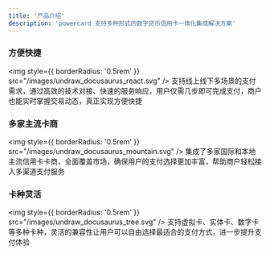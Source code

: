 ```yaml
---
title: '产品介绍'
description: 'powercard 支持多种形式的数字货币信用卡一体化集成解决方案'
---
```


### 方便快捷
<img
    style={{ borderRadius: '0.5rem' }}
    src="/images/undraw_docusaurus_react.svg"
/>
支持线上线下多场景的支付需求，通过高效的技术对接、快速的服务响应，用户仅需几步即可完成支付，商户也能实时掌握交易动态，真正实现方便快捷

### 多家主流卡商
<img
    style={{ borderRadius: '0.5rem' }}
    src="/images/undraw_docusaurus_mountain.svg"
/>
集成了多家国际和本地主流信用卡卡商，全面覆盖市场，确保用户的支付选择更加丰富，帮助商户轻松接入多渠道支付服务

### 卡种灵活
<img
    style={{ borderRadius: '0.5rem' }}
    src="/images/undraw_docusaurus_tree.svg"
/>
支持虚拟卡、实体卡、数字卡等多种卡种，灵活的兼容性让用户可以自由选择最适合的支付方式，进一步提升支付体验